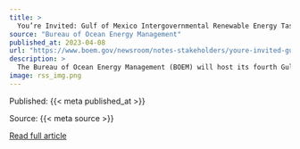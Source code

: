 ```yaml
---
title: >
  You’re Invited: Gulf of Mexico Intergovernmental Renewable Energy Task Force Meeting
source: "Bureau of Ocean Energy Management"
published_at: 2023-04-08
url: "https://www.boem.gov/newsroom/notes-stakeholders/youre-invited-gulf-mexico-intergovernmental-renewable-energy-task-force"
description: >
  The Bureau of Ocean Energy Management (BOEM) will host its fourth Gulf of Mexico Intergovernmental Renewable Energy Task Force meeting on April 11, 2023, at 9 a.m. (CST). The purpose of the meeting is to update task force members on offshore wind energy planning activities and to discuss next steps in the BOEM leasing process, including the recently announced proposal for the first-ever offshore wind lease sale in the Gulf of Mexico. Established in 2021, this task force is composed of federal, state, local and Tribal government officials. It is tasked with coordinating renewable energy...
image: rss_img.png
---
```



  Published: {{< meta published_at >}}
  

  Source: {{< meta source >}}
  

  [Read full article]({{< meta url >}}){target='blank'}
  

